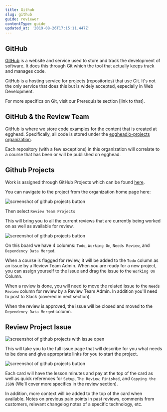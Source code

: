 ```yaml
---
title: Github
slug: github
guide: reviewer
contentType: guide
updated_at: '2019-08-26T17:15:11.447Z'
---
```


## GitHub

[GitHub](https://github.com/) is a website and service used to store and track the development of software. It does this through Git which the tool that actually keeps track and manages code.

GitHub is a hosting service for projects (repositories) that use Git. It's not the only service that does this but is widely accepted, especially in Web Development.

For more specifics on Git, visit our Prerequisite section [link to that].

## GitHub & the Review Team

GitHub is where we store code examples for the content that is created at egghead. Specifically, all code is stored under the [eggheadio-projects organization]([https://github.com/eggheadio-projects](https://github.com/eggheadio-projects)).

Each repository (with a few exceptions) in this organization will correlate to a course that has been or will be published on egghead.

## Github Projects

Work is assigned through GitHub Projects which can be found [here](https://github.com/orgs/eggheadio-projects/projects/1).

You can navigate to the project from the organization home page here:

![screenshot of github projects button](../../../images/screenshots/review-03-organization-project-button.png)

Then select `Review Team Projects`

This will bring you to all the current reviews that are currently being worked on as well as available for review.

![screenshot of github projects button](../../../images/screenshots/review-03-organization-project-board.png)

On this board we have 4 columns: `Todo`, `Working On`, `Needs Review`, and `Dependency Data Merged`.

When a course is flagged for review, it will be added to the `Todo` column as an issue by a Review Team Admin. When you are ready for a new project, you can assign yourself to the issue and drag the issue to the `Working On` Column.

When a review is done, you will need to move the related issue to the `Needs Review` column for review by a Review Team Admin. In addition you'll need to post to Slack (covered in next section).

When the review is approved, the issue will be closed and moved to the `Dependency Data Merged` column. 

## Review Project Issue

![screenshot of github projects with issue open](../../../images/screenshots/review-03-organization-project-board-click-issue.png)

This will take you to the full issue page that will describe for you what needs to be done and give appropriate links for you to start the project.

![screenshot of github projects button](../../../images/screenshots/review-03-organization-issue-template.png)

Each card will have the lesson minutes and pay at the top of the card as well as quick references for `Setup`, `The Review`, `Finished`, and `Copying the JSON` (We'll cover more specifics in the review section). 

In addition, more context will be added to the top of the card when available. Notes on previous pain points in past reviews, comments from customers, relevant changelog notes of a specific technology, etc.
